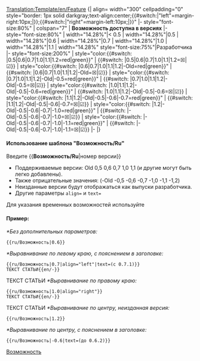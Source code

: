 <noinclude>[[Translation:Template/en/Feature]]</noinclude><noinclude>
</noinclude><includeonly>{| align={{{align|"center"}}} width="300" cellpadding="0" style="border: 1px solid darkgray;text-align:center;{{#switch:{{{align|}}}|"left"=margin-right:10px;|}};{{#switch:{{{align|}}}|"right"=margin-left:10px;|}}"
|- style="font-size:80%"
| colspan="7" | '''Возможность доступна в версиях''' <span style="color:green">{{{text|}}}</span>
|- style="font-size:80%"
| width="14.28%"|< 0.5
| width="14.28%"|0.5
| width="14.28%"|0.6
| width="14.28%"|0.7
| width="14.28%"|1.0
| width="14.28%"|1.1
| width="14.28%" style="font-size:75%"|Разработчика
|- style="font-size:200%"
| style="color:{{#switch: {{{1|}}}|0.5|0.6|0.7|1.0|1.1|1.2=red|green}}" | {{#switch: {{{1|}}}|0.5|0.6|0.7|1.0|1.1|1.2=&#9746;|&#9745;}}
| style="color:{{#switch: {{{1|}}}|0.6|0.7|1.0|1.1|1.2|-Old=red|green}}" | {{#switch: {{{1|}}}|0.6|0.7|1.0|1.1|1.2|-Old=&#9746;|&#9745;}}
| style="color:{{#switch: {{{1|}}}|0.7|1.0|1.1|1.2|-Old|-0.5=red|green}}" | {{#switch: {{{1|}}}|0.7|1.0|1.1|1.2|-Old|-0.5=&#9746;|&#9745;}}
| style="color:{{#switch: {{{1|}}}|1.0|1.1|1.2|-Old|-0.5|-0.6=red|green}}" | {{#switch: {{{1|}}}|1.0|1.1|1.2|-Old|-0.5|-0.6=&#9746;|&#9745;}}
| style="color:{{#switch: {{{1|}}}|1.1|1.2|-Old|-0.5|-0.6|-0.7=red|green}}" | {{#switch: {{{1|}}}|1.1|1.2|-Old|-0.5|-0.6|-0.7=&#9746;|&#9745;}}
| style="color:{{#switch: {{{1|}}}|1.2|-Old|-0.5|-0.6|-0.7|-1.0=red|green}}" | {{#switch: {{{1|}}}|-Old|-0.5|-0.6|-0.7|-1.0=&#9746;|&#9745;}}
| style="color:{{#switch: {{{1|}}}|-Old|-0.5|-0.6|-0.7|-1.0|-1.1=red|green}}" | {{#switch: {{{1|}}}|-Old|-0.5|-0.6|-0.7|-1.0|-1.1=&#9746;|&#9745;}}
|-
|}</includeonly><noinclude>

====Использование шаблона "Возможность/Ru"====
Введите <nowiki>{{</nowiki>'''Возможность/Ru'''<nowiki>|номер версии}}</nowiki>
*Поддерживаемые версии: Old 0,5 0,6 0,7 1,0 1,1 (и другие могут быть легко добавлены).
*Также отрицательные значения: (-Old -0,5 -0,6 -0,7 -1,0 -1,1 -1,2)
*Неизданные версии будут отображаться как выпуски разработчика.
*Другие параметры <code>align=</code> и <code>text=</code>
Для указания временных возможностей используйте {{en/S|ru/Возможность период}}

====Пример:====
''*Без дополнительных параметров:''
<pre>{{ru/Возможность|0.6}}</pre>
{{ru/Возможность|0.6}}
''*Выравнивание по левому краю, с пояснением в заголовке:'' 
<pre>{{ru/Возможность|0.7|align="left"|text=(с 0.7.1)}}
ТЕКСТ СТАТЬИ{{en/-}}</pre>
{{ru/Возможность|0.7|text=(с 0.7.1)|align="left"}}
ТЕКСТ СТАТЬИ{{en/-}}
''*Выравнивание по правому краю:''
<pre>{{ru/Возможность|1.0|align="right"}}
ТЕКСТ СТАТЬИ{{en/-}}</pre>
{{ru/Возможность|1.0|align="right"}}
ТЕКСТ СТАТЬИ{{en/-}}
''*Выравнивание по центру, неизданная версия:''
<pre>{{ru/Возможность|1.2}}</pre>
{{ru/Возможность|1.2}}
''*Выравнивание по центру, с пояснением в заголовке:''
<pre>{{ru/Возможность|-0.6|text=(до 0.6.2)}}</pre>
{{ru/Возможность|-0.6|text=(до 0.6.2)}}


[[Category:ru/Шаблоны|Возможность]]
</noinclude>